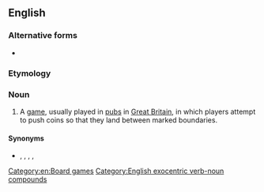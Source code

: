 ==English==
{{wikipedia|Shove ha’penny}}

===Alternative forms===
* {{l|en|shove halfpenny}}

===Etymology===
{{compound|en|shove|ha'penny}}

===Noun===
{{en-noun|-|head=[[shove]] [[ha'penny|ha’penny]]}}

# {{lb|en|British}} A [[game]], usually played in [[pub]]s in [[Great Britain]], in which players attempt to push coins so that they land between marked boundaries.

====Synonyms====
* {{l|en|push-penny}}, {{l|en|shoffe-grote}}, {{l|en|shovegroat}}, {{l|en|slide-thrift}}, {{l|en|slype groat}}

[[Category:en:Board games]]
[[Category:English exocentric verb-noun compounds]]
